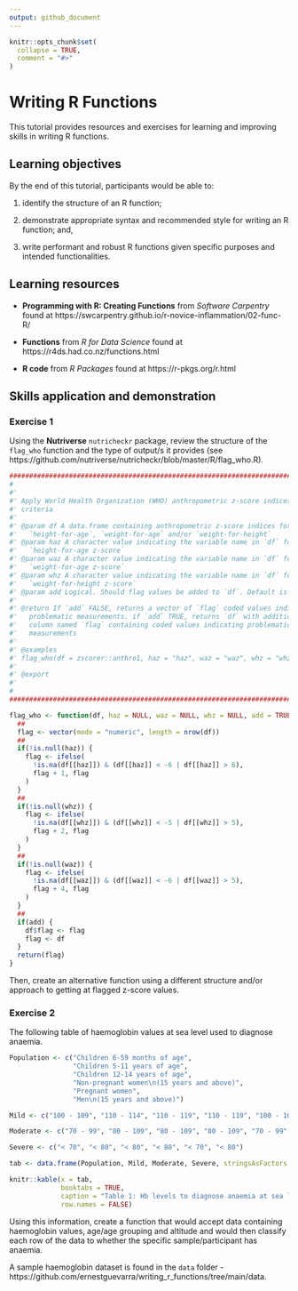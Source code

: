 ```yaml
---
output: github_document
---
```


<!-- README.md is generated from README.Rmd. Please edit that file -->

```r
knitr::opts_chunk$set(
  collapse = TRUE,
  comment = "#>"
)
```

# Writing R Functions

<!-- badges: start -->
<!-- badges: end -->

This tutorial provides resources and exercises for learning and improving skills in writing R functions.

## Learning objectives

By the end of this tutorial, participants would be able to:

1. identify the structure of an R function;

2. demonstrate appropriate syntax and recommended style for writing an R function; and,

3. write performant and robust R functions given specific purposes and intended functionalities.

## Learning resources

* **Programming with R: Creating Functions** from *Software Carpentry* found at https://swcarpentry.github.io/r-novice-inflammation/02-func-R/

* **Functions** from *R for Data Science* found at https://r4ds.had.co.nz/functions.html

* **R code** from *R Packages* found at https://r-pkgs.org/r.html

## Skills application and demonstration

### Exercise 1

Using the **Nutriverse** `nutricheckr` package, review the structure of the `flag_who` function and the type of output/s it provides (see https://github.com/nutriverse/nutricheckr/blob/master/R/flag_who.R).

```r
################################################################################
#
#'
#' Apply World Health Organization (WHO) anthropometric z-score indices flagging
#' criteria
#'
#' @param df A data.frame containing anthropometric z-score indices for
#'   `height-for-age`, `weight-for-age` and/or `weight-for-height`
#' @param haz A character value indicating the variable name in `df` for the
#'   `height-for-age z-score`
#' @param waz A character value indicating the variable name in `df` for the
#'   `weight-for-age z-score`
#' @param whz A character value indicating the variable name in `df` for the
#'   `weight-for-height z-score`
#' @param add Logical. Should flag values be added to `df`. Default is TRUE.
#'
#' @return If `add` FALSE, returns a vector of `flag` coded values indicating
#'   problematic measurements. if `add` TRUE, returns `df` with additional
#'   column named `flag` containing coded values indicating problematic
#'   measurements
#'
#' @examples
#' flag_who(df = zscorer::anthro1, haz = "haz", waz = "waz", whz = "whz")
#'
#' @export
#'
#
################################################################################

flag_who <- function(df, haz = NULL, waz = NULL, whz = NULL, add = TRUE) {
  ##
  flag <- vector(mode = "numeric", length = nrow(df))
  ##
  if(!is.null(haz)) {
    flag <- ifelse(
      !is.na(df[[haz]]) & (df[[haz]] < -6 | df[[haz]] > 6), 
      flag + 1, flag
    )
  }
  ##
  if(!is.null(whz)) {
    flag <- ifelse(
      !is.na(df[[whz]]) & (df[[whz]] < -5 | df[[whz]] > 5), 
      flag + 2, flag
    )
  }
  ##
  if(!is.null(waz)) {
    flag <- ifelse(
      !is.na(df[[waz]]) & (df[[waz]] < -6 | df[[waz]] > 5), 
      flag + 4, flag
    )
  }
  ##
  if(add) {
    df$flag <- flag
    flag <- df
  }
  return(flag)
}
```

Then, create an alternative function using a different structure and/or approach to getting at flagged z-score values.

### Exercise 2

The following table of haemoglobin values at sea level used to diagnose anaemia.

```r
Population <- c("Children 6-59 months of age",
                "Children 5-11 years of age",
                "Children 12-14 years of age",
                "Non-pregnant women\n(15 years and above)",
                "Pregnant women",
                "Men\n(15 years and above)")

Mild <- c("100 - 109", "110 - 114", "110 - 119", "110 - 119", "100 - 109", "110 - 129")

Moderate <- c("70 - 99", "80 - 109", "80 - 109", "80 - 109", "70 - 99", "80 - 109")

Severe <- c("< 70", "< 80", "< 80", "< 80", "< 70", "< 80")

tab <- data.frame(Population, Mild, Moderate, Severe, stringsAsFactors = FALSE)

knitr::kable(x = tab,
             booktabs = TRUE,
             caption = "Table 1: Hb levels to diagnose anaemia at sea level in grams per litre (g/L)",
             row.names = FALSE)
```

Using this information, create a function that would accept data containing haemoglobin values, age/age grouping and altitude and would then classify each row of the data to whether the specific sample/participant has anaemia.

A sample haemoglobin dataset is found in the `data` folder - https://github.com/ernestguevarra/writing_r_functions/tree/main/data.



